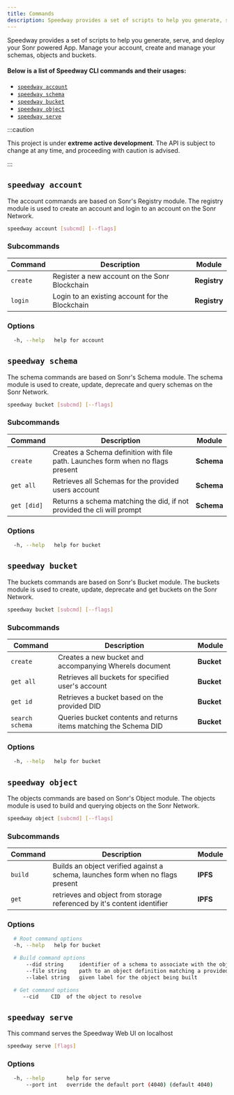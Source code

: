 ```yaml
---
title: Commands
description: Speedway provides a set of scripts to help you generate, serve, and deploy your Sonr powered App.
---
```


Speedway provides a set of scripts to help you generate, serve, and deploy your Sonr powered App. Manage your account, create and manage your schemas, objects and buckets.

#### Below is a list of Speedway CLI commands and their usages:

- [`speedway account`](#speedway-account)
- [`speedway schema`](#speedway-schema)
- [`speedway bucket`](#speedway-bucket)
- [`speedway object`](#speedway-object)
- [`speedway serve`](#speedway-serve)

:::caution

This project is under **extreme active development**. The API is subject to change at any time, and proceeding with caution is advised.

:::

## `speedway account`

The account commands are based on Sonr's Registry module. The registry module is used to create an account and login to an account on the Sonr Network.

```bash
speedway account [subcmd] [--flags]
```

### Subcommands

| Command  | Description                                     | Module       |
| -------- | ----------------------------------------------- | ------------ |
| `create` | Register a new account on the Sonr Blockchain   | **Registry** |
| `login`  | Login to an existing account for the Blockchain | **Registry** |

### Options

```bash
  -h, --help   help for account
```

## `speedway schema`

The schema commands are based on Sonr's Schema module. The schema module is used to create, update, deprecate and query schemas on the Sonr Network.

```bash
speedway bucket [subcmd] [--flags]
```

### Subcommands

| Command     | Description                                                                     | Module     |
| ----------- | ------------------------------------------------------------------------------- | ---------- |
| `create`    | Creates a Schema definition with file path. Launches form when no flags present | **Schema** |
| `get all`   | Retrieves all Schemas for the provided users account                            | **Schema** |
| `get [did]` | Returns a schema matching the did, if not provided the cli will prompt          | **Schema** |

### Options

```bash
  -h, --help   help for bucket
```

## `speedway bucket`

The buckets commands are based on Sonr's Bucket module. The buckets module is used to create, update, deprecate and get buckets on the Sonr Network.

```bash
speedway bucket [subcmd] [--flags]
```

### Subcommands

| Command         | Description                                                       | Module     |
| --------------- | ----------------------------------------------------------------- | ---------- |
| `create`        | Creates a new bucket and accompanying WhereIs document            | **Bucket** |
| `get all`       | Retrieves all buckets for specified user's account                | **Bucket** |
| `get id`        | Retrieves a bucket based on the provided DID                      | **Bucket** |
| `search schema` | Queries bucket contents and returns items matching the Schema DID | **Bucket** |

### Options

```bash
  -h, --help   help for bucket
```

## `speedway object`

The objects commands are based on Sonr's Object module. The objects module is used to build and querying objects on the Sonr Network.

```bash
speedway object [subcmd] [--flags]
```

### Subcommands

| Command | Description                                                                     | Module   |
| ------- | ------------------------------------------------------------------------------- | -------- |
| `build` | Builds an object verified against a schema, launches form when no flags present | **IPFS** |
| `get`   | retrieves and object from storage referenced by it's content identifier         | **IPFS** |

### Options

```bash
  # Root command options
  -h, --help   help for bucket

  # Build command options
      --did string     identifier of a schema to associate with the object
      --file string    path to an object definition matching a provided schema
      --label string   given label for the object being built

  # Get command options
     --cid    CID  of the object to resolve
```

## `speedway serve`

This command serves the Speedway Web UI on localhost

```bash
speedway serve [flags]
```

### Options

```bash
  -h, --help       help for serve
      --port int   override the default port (4040) (default 4040)
```
